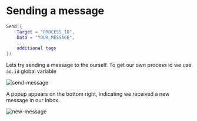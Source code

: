 # Sending a message

```lua
Send({
    Target = "PROCESS_ID",
    Data = "YOUR_MESSAGE",
    ...
    additional tags
})
```

Lets try sending a message to the ourself. To get our own process id we use `ao.id` global variable

![send-message](../../assets/images/ao/send-message.png)

A popup appears on the bottom right, indicating we received a new message in our Inbox.

![new-message](../../assets/images/ao/new-message.png)
